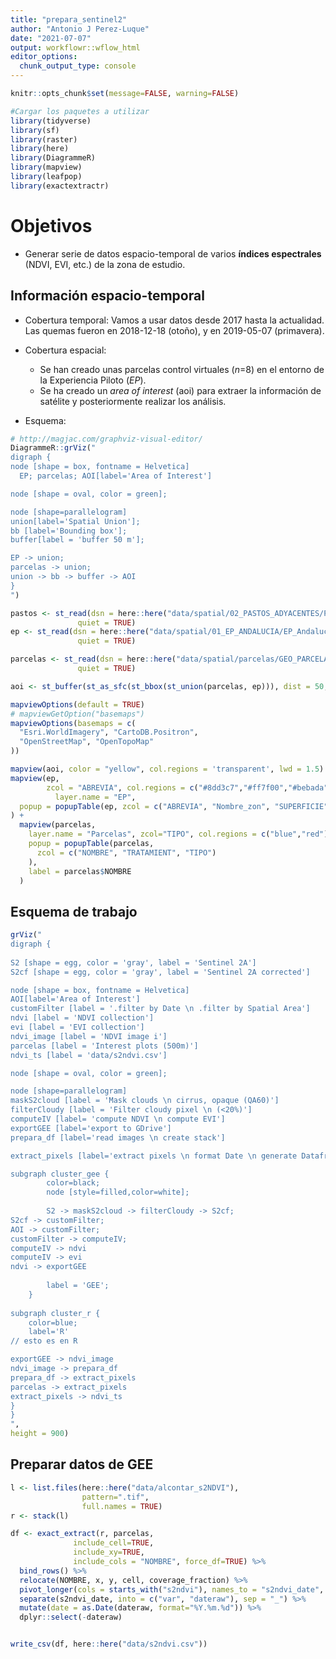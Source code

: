 ```yaml
---
title: "prepara_sentinel2"
author: "Antonio J Perez-Luque"
date: "2021-07-07"
output: workflowr::wflow_html
editor_options:
  chunk_output_type: console
---
```



```r
knitr::opts_chunk$set(message=FALSE, warning=FALSE)
```


```r
#Cargar los paquetes a utilizar
library(tidyverse)
library(sf)
library(raster)
library(here)
library(DiagrammeR)
library(mapview)
library(leafpop)
library(exactextractr)
```

# Objetivos

- Generar serie de datos espacio-temporal de varios **índices espectrales** (NDVI, EVI, etc.) de la zona de estudio. 

## Información espacio-temporal 

- Cobertura temporal: Vamos a usar datos desde 2017 hasta la actualidad. Las quemas fueron en 2018-12-18 (otoño), y en 2019-05-07 (primavera). 

- Cobertura espacial:

  - Se han creado unas parcelas control virtuales (*n*=8) en el entorno de la Experiencia Piloto (*EP*). 
  - Se ha creado un *area of interest* (aoi) para extraer la información de satélite y posteriormente realizar los análisis.  
  
- Esquema: 

```r
# http://magjac.com/graphviz-visual-editor/
DiagrammeR::grViz("
digraph {
node [shape = box, fontname = Helvetica]
  EP; parcelas; AOI[label='Area of Interest']

node [shape = oval, color = green];

node [shape=parallelogram]
union[label='Spatial Union']; 
bb [label='Bounding box']; 
buffer[label = 'buffer 50 m'];

EP -> union;
parcelas -> union;
union -> bb -> buffer -> AOI
}
")
```

```r
pastos <- st_read(dsn = here::here("data/spatial/02_PASTOS_ADYACENTES/Pastos_adyacentes.shp"),
               quiet = TRUE)
ep <- st_read(dsn = here::here("data/spatial/01_EP_ANDALUCIA/EP_Andalucía.shp"),
               quiet = TRUE)

parcelas <- st_read(dsn = here::here("data/spatial/parcelas/GEO_PARCELAS.shp"),
               quiet = TRUE)
```

```r
aoi <- st_buffer(st_as_sfc(st_bbox(st_union(parcelas, ep))), dist = 50, endCapStyle = 'FLAT', joinStyle = 'MITRE', mitreLimit = 3)
```

```r
mapviewOptions(default = TRUE)
# mapviewGetOption("basemaps")
mapviewOptions(basemaps = c(
  "Esri.WorldImagery", "CartoDB.Positron",
  "OpenStreetMap", "OpenTopoMap"
))

mapview(aoi, color = "yellow", col.regions = 'transparent', lwd = 1.5) +
mapview(ep,
        zcol = "ABREVIA", col.regions = c("#8dd3c7","#ff7f00","#bebada"), 
          layer.name = "EP",
  popup = popupTable(ep, zcol = c("ABREVIA", "Nombre_zon", "SUPERFICIE"))
) +
  mapview(parcelas,
    layer.name = "Parcelas", zcol="TIPO", col.regions = c("blue","red"),
    popup = popupTable(parcelas,
      zcol = c("NOMBRE", "TRATAMIENT", "TIPO")
    ), 
    label = parcelas$NOMBRE
  ) 
```

## Esquema de trabajo 
```r
grViz("
digraph {
    
S2 [shape = egg, color = 'gray', label = 'Sentinel 2A']
S2cf [shape = egg, color = 'gray', label = 'Sentinel 2A corrected']

node [shape = box, fontname = Helvetica]
AOI[label='Area of Interest']
customFilter [label = '.filter by Date \n .filter by Spatial Area']
ndvi [label = 'NDVI collection']
evi [label = 'EVI collection']
ndvi_image [label = 'NDVI image i']
parcelas [label = 'Interest plots (500m)']
ndvi_ts [label = 'data/s2ndvi.csv']

node [shape = oval, color = green];

node [shape=parallelogram]
maskS2cloud [label = 'Mask clouds \n cirrus, opaque (QA60)']
filterCloudy [label = 'Filter cloudy pixel \n (<20%)']
computeIV [label= 'compute NDVI \n compute EVI']
exportGEE [label='export to GDrive']
prepara_df [label='read images \n create stack']

extract_pixels [label='extract pixels \n format Date \n generate Dataframe' ]

subgraph cluster_gee {
		color=black;
		node [style=filled,color=white];
		
		S2 -> maskS2cloud -> filterCloudy -> S2cf;
S2cf -> customFilter;
AOI -> customFilter;
customFilter -> computeIV;
computeIV -> ndvi
computeIV -> evi
ndvi -> exportGEE
		
		label = 'GEE';
	}
	
subgraph cluster_r {
    color=blue;
    label='R'
// esto es en R 

exportGEE -> ndvi_image 
ndvi_image -> prepara_df
prepara_df -> extract_pixels
parcelas -> extract_pixels
extract_pixels -> ndvi_ts
}
}
",
height = 900)
```

## Preparar datos de GEE
```r
l <- list.files(here::here("data/alcontar_s2NDVI"), 
                pattern=".tif",
                full.names = TRUE)
r <- stack(l) 

df <- exact_extract(r, parcelas, 
              include_cell=TRUE, 
              include_xy=TRUE, 
              include_cols = "NOMBRE", force_df=TRUE) %>% 
  bind_rows() %>% 
  relocate(NOMBRE, x, y, cell, coverage_fraction) %>% 
  pivot_longer(cols = starts_with("s2ndvi"), names_to = "s2ndvi_date", values_to = "value") %>% 
  separate(s2ndvi_date, into = c("var", "dateraw"), sep = "_") %>% 
  mutate(date = as.Date(dateraw, format="%Y.%m.%d")) %>% 
  dplyr::select(-dateraw)


write_csv(df, here::here("data/s2ndvi.csv"))
```








